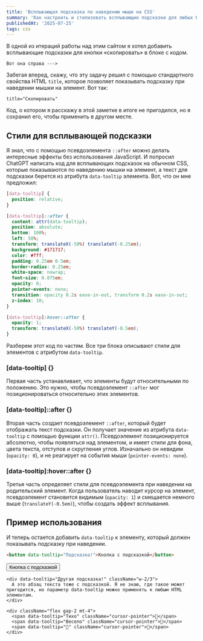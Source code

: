 ```yaml
---
title: 'Всплывающая подсказка по наведению мыши на CSS'
summary: 'Как настроить и стилизовать всплывающие подсказки для любых HTML элементов без использования JavaScript'
publishedAt: '2025-07-25'
tags: css
---
```


В одной из итераций работы над этим сайтом я хотел добавить всплывающие подсказки для кнопки «скопировать» в блоке с кодом.

```
Вот она справа --->
```

Забегая вперед, скажу, что эту задачу решил с помощью стандартного свойства HTML `title`, которое позволяет показывать подсказку при наведении мышки на элемент. Вот так:

```
title="Скопировать"
```

Код, о котором я расскажу в этой заметке в итоге не пригодился, но я сохранил его, чтобы применить в другом месте.

## Стили для всплывающей подсказки

Я знал, что с помощью псевдоэлемента `::after` можно делать интересные эффекты без использования JavaScript. И попросил ChatGPT написать код для всплывающих подсказок на обычном CSS, которые показываются по наведению мышки на элемент, а текст для подсказки берется из атрибута `data-tooltip` элемента. Вот, что он мне предложил:

```css
[data-tooltip] {
  position: relative;
}

[data-tooltip]::after {
  content: attr(data-tooltip);
  position: absolute;
  bottom: 100%;
  left: 50%;
  transform: translateX(-50%) translateY(-0.25em);
  background: #171717;
  color: #fff;
  padding: 0.25em 0.5em;
  border-radius: 0.25em;
  white-space: nowrap;
  font-size: 0.875em;
  opacity: 0;
  pointer-events: none;
  transition: opacity 0.2s ease-in-out, transform 0.2s ease-in-out;
  z-index: 10;
}

[data-tooltip]:hover::after {
  opacity: 1;
  transform: translateX(-50%) translateY(-0.5em);
}
```

Разберем этот код по частям. Все три блока описывают стили для элементов с атрибутом `data-tooltip`.

### [data-tooltip] {}

Первая часть устанавливает, что элементы будут относительными по положению. Это нужно, чтобы псевдоэлемент `::after` мог позиционироваться относительно этих элементов.

### [data-tooltip]::after {}

Вторая часть создает псевдоэлемент `::after`, который будет отображать текст подсказки. Он получает значение из атрибута `data-tooltip` с помощью функции `attr()`. Псевдоэлемент позиционируется абсолютно, чтобы появляться над элементом, и имеет стили для фона, цвета текста, отступов и скругления углов. Изначально он невидим (`opacity: 0`), и не реагирует на события мыши (`pointer-events: none`).

### [data-tooltip]:hover::after {}

Третья часть определяет стили для псевдоэлемента при наведении на родительский элемент. Когда пользователь наводит курсор на элемент, псевдоэлемент становится видимым (`opacity: 1`) и смещается немного выше (`translateY(-0.5em)`), чтобы создать эффект всплывания.

## Пример использования

И теперь остается добавить `data-tooltip` к элементу, который должен показывать подсказку при наведении.

```html
<button data-tooltip="Подсказка!">Кнопка с подсказкой</button>
```

<BrowserMockup title="index.html">
  <div className="m-4">
    <button
      data-tooltip="Подсказка!"
      className="px-4 pb-0.5 bg-blue-500 text-white rounded hover:bg-blue-600 transition duration-200 cursor-pointer"
    >
      Кнопка с подсказкой
    </button>

    <div data-tooltip="Другая подсказка!" className="w-2/3">
      А это абзац текста тоже с подсказкой. Я не знаю, где такое может пригодится, но параметр data-tooltip можно применять к любым HTML элементам.
    </div>

    <div className="flex gap-2 mt-4">
      <span data-tooltip="Тихо" className="cursor-pointer">🤫</span>
      <span data-tooltip="Весело" className="cursor-pointer">🤩</span>
      <span data-tooltip="🤖" className="cursor-pointer">🤖</span>
    </div>

  </div>
</BrowserMockup>

